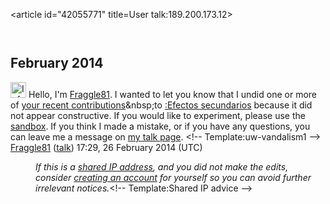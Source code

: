 <article id="42055771" title=User talk:189.200.173.12>
	<talkpage id="42055771" title="User talk:189.200.173.12">

== February 2014 ==
[[File:Information.svg|25px|alt=Information icon]] Hello, I'm [[User:Fraggle81|Fraggle81]]. I wanted to let you know that I undid one or more of [[Special:Contributions/189.200.173.12|your recent contributions]]&amp;nbsp;to [[:Efectos secundarios]] because it did not appear constructive. If you would like to experiment, please use the [[WP:sandbox|sandbox]]. If you think I made a mistake, or if you have any questions, you can leave me a message on [[User_talk:Fraggle81|my talk page]]. &lt;!-- Template:uw-vandalism1 --&gt;  [[User:Fraggle81|Fraggle81]] ([[User talk:Fraggle81|talk]]) 17:29, 26 February 2014 (UTC)
:''If this is a [[Network address translation|shared IP address]], and you did not make the edits, consider [[Wikipedia:Why create an account?|creating an account]] for yourself so you can avoid further irrelevant notices.''&lt;!-- Template:Shared IP advice --&gt;
	</talkpage>
</article>